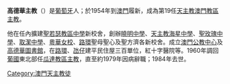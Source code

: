 '''高德華主教'''（{{lang-pt|''D. Policarpo da Costa Vaz''}}）是[[葡萄牙|葡萄牙]]人；於1954年到[[澳門|澳門]]履新，成為第19任[[天主教澳門教區|天主教澳門教區]][[主教|主教]]。

他在任內擴建[[聖若瑟教區中學|聖若瑟教區中學]]新校舍，創辦[[曉明中學|曉明中學]]、[[天主教海星中學|天主教海星中學]]、[[聖玫瑰中學|聖玫瑰中學]]、[[取潔中學|取潔中學]]、[[聖心女子中學|粵華女校]]、[[路環|路環]]聖母聖心及聖方濟各新校舍。成立[[澳門公教中心|澳門公教中心]]及[[高德華圖書館|高德華圖書館]]，在[[路環|路環]]、[[氹仔|氹仔]]建平民住屋三百單位，紅十字醫院等。1960年調回[[葡國|葡國]]東北部任[[天主教瓜達教區|瓜達教區]][[主教|主教]]，直至約1979年因病辭職；1984年去世。

{{天主教澳門教區主教}}
{{MO-stub}}
[[Category:澳門天主教徒|Category:澳門天主教徒]]